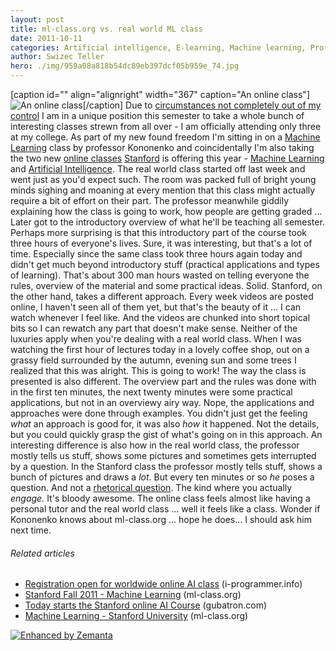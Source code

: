 ```yaml
---
layout: post
title: ml-class.org vs. real world ML class
date: 2011-10-11
categories: Artificial intelligence, E-learning, Machine learning, Professor
author: Swizec Teller
hero: ./img/959a08a818b54dc89eb397dcf05b959e_74.jpg
---
```


\[caption id="" align="alignright" width="367" caption="An online class"]![](./img/959a08a818b54dc89eb397dcf05b959e_74.jpg "An online class")\[/caption] Due to [circumstances not completely out of my control](http://swizec.com/blog/i-suck-at-formal-education-or-does-education-suck/swizec/2564 "I suck at \[formal] education or does education suck?") I am in a unique position this semester to take a whole bunch of interesting classes strewn from all over - I am officially attending only three at my college. As part of my new found freedom I'm sitting in on a [Machine Learning](http://en.wikipedia.org/wiki/Machine_learning "Machine learning") class by professor Kononenko and coincidentally I'm also taking the two new [online classes](http://en.wikipedia.org/wiki/E-learning "E-learning") [Stanford](<http://maps.google.com/maps?ll=37.43,-122.17&spn=0.01,0.01&q=37.43,-122.17 (Stanford%20University)&t=h> "Stanford University") is offering this year - [Machine Learning](http://ml-class.org) and [Artificial Intelligence](http://ai-class.org). The real world class started off last week and went just as you'd expect such. The room was packed full of bright young minds sighing and moaning at every mention that this class might actually require a bit of effort on their part. The professor meanwhile giddily explaining how the class is going to work, how people are getting graded ... Later got to the introductory overview of what he'll be teaching all semester. Perhaps more surprising is that this introductory part of the course took three hours of everyone's lives. Sure, it was interesting, but that's a lot of time. Especially since the same class took three hours again today and didn't get much beyond introductory stuff (practical applications and types of learning). That's about 300 man hours wasted on telling everyone the rules, overview of the material and some practical ideas. Solid. Stanford, on the other hand, takes a different approach. Every week videos are posted online, I haven't seen all of them yet, but that's the beauty of it ... I can watch whenever I feel like. And the videos are chunked into short topical bits so I can rewatch any part that doesn't make sense. Neither of the luxuries apply when you're dealing with a real world class. When I was watching the first hour of lectures today in a lovely coffee shop, out on a grassy field surrounded by the autumn, evening sun and some trees I realized that this was alright. This is going to work! The way the class is presented is also different. The overview part and the rules was done with in the first ten minutes, the next twenty minutes were some practical applications, but not in an overviewy airy way. Nope, the applications and approaches were done through examples. You didn't just get the feeling _what_ an approach is good for, it was also _how_ it happened. Not the details, but you could quickly grasp the gist of what's going on in this approach. An interesting difference is also how in the real world class, the professor mostly tells us stuff, shows some pictures and sometimes gets interrupted by a question. In the Stanford class the professor mostly tells stuff, shows a bunch of pictures and draws a _lot_. But every ten minutes or so _he_ poses a question. And not a [rhetorical question](http://en.wikipedia.org/wiki/Rhetorical_question "Rhetorical question"). The kind where you actually _engage._ It's bloody awesome. The online class feels almost like having a personal tutor and the real world class ... well it feels like a class. Wonder if Kononenko knows about ml-class.org ... hope he does... I should ask him next time.

###### Related articles

-   [Registration open for worldwide online AI class](http://www.i-programmer.info/news/150-training-a-education/2999-registration-open-for-worldwide-online-ai-class.html) (i-programmer.info)
-   [Stanford Fall 2011 - Machine Learning](http://www.ml-class.org/) (ml-class.org)
-   [Today starts the Stanford online AI Course](http://www.gubatron.com/blog/2011/10/10/today-starts-the-stanford-online-ai-course/) (gubatron.com)
-   [Machine Learning - Stanford University](http://ml-class.org/) (ml-class.org)

[![Enhanced by Zemanta](http://img.zemanta.com/zemified_e.png?x-id=08a673e1-aaa3-498b-85ec-9b8972a262df)](http://www.zemanta.com/ "Enhanced by Zemanta")
